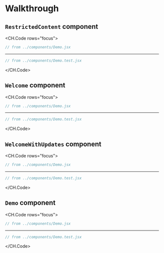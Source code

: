 # Walkthrough

## `RestrictedContent` component

<CH.Code rows="focus">
```javascript component focus=66:72
// from ../components/Demo.jsx
```

---

```javascript test focus=6:25
// from ../components/Demo.test.jsx
```
</CH.Code>

## `Welcome` component

<CH.Code rows="focus">
```javascript component focus=74:80
// from ../components/Demo.jsx
```

---

```javascript test focus=27:35
// from ../components/Demo.test.jsx
```
</CH.Code>

## `WelcomeWithUpdates` component

<CH.Code rows="focus">
```javascript component focus=82:94
// from ../components/Demo.jsx
```

---

```javascript test focus=37:59
// from ../components/Demo.test.jsx
```
</CH.Code>

## `Demo` component

<CH.Code rows="focus">
```javascript component focus=3:64
// from ../components/Demo.jsx
```

---

```javascript test focus=62:87
// from ../components/Demo.test.jsx
```
</CH.Code>


